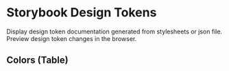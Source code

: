 
# Storybook Design Tokens

Display design token documentation generated from stylesheets or json file. Preview design token changes in the browser.

## Colors (Table)

<ColorTokens />
<SpacingTokens />
